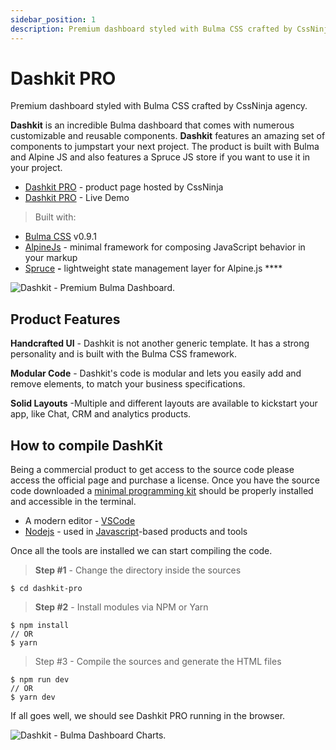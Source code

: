 ```yaml
---
sidebar_position: 1
description: Premium dashboard styled with Bulma CSS crafted by CssNinja agency.
---
```


# Dashkit PRO

<SubHeading>Premium dashboard styled with Bulma CSS crafted by CssNinja agency.</SubHeading>

**Dashkit** is an incredible Bulma dashboard that comes with numerous customizable and reusable components. **Dashkit** features an amazing set of components to jumpstart your next project. The product is built with Bulma and Alpine JS and also features a Spruce JS store if you want to use it in your project.

- [Dashkit PRO](https://cssninja.io/product/dashkit) - product page hosted by CssNinja
- [Dashkit PRO](https://dashkit.cssninja.io/) - Live Demo

> Built with:

- [Bulma CSS](https://bulma.io/) v0.9.1
- [AlpineJs](https://github.com/alpinejs/alpine) - minimal framework for composing JavaScript behavior in your markup
- [Spruce](https://github.com/ryangjchandler/spruce) **-** lightweight state management layer for Alpine.js \*\*\*\*&#x20;

![Dashkit - Premium Bulma Dashboard.](../../../static/assets/dashkit-bulma-css.jpg)

## Product Features

**Handcrafted UI** - Dashkit is not another generic template. It has a strong personality and is built with the Bulma CSS framework.

**Modular Code** - Dashkit's code is modular and lets you easily add and remove elements, to match your business specifications.

**Solid Layouts** -Multiple and different layouts are available to kickstart your app, like Chat, CRM and analytics products. &#x20;

## How to compile DashKit

Being a commercial product to get access to the source code please access the official page and purchase a license. Once you have the source code downloaded a [minimal programming kit](../tutorials/minimal-programming-kit.md) should be properly installed and accessible in the terminal. &#x20;

- A modern editor - [VSCode](https://code.visualstudio.com/)
- [Nodejs](https://nodejs.org/en/) - used in [Javascript](https://developer.mozilla.org/en-US/docs/Web/JavaScript)-based products and tools

Once all the tools are installed we can start compiling the code.&#x20;

> **Step #1** - Change the directory inside the sources

```
$ cd dashkit-pro
```

> **Step #2** - Install modules via NPM or Yarn

```
$ npm install
// OR
$ yarn
```

> Step #3 - Compile the sources and generate the HTML files

```
$ npm run dev
// OR
$ yarn dev
```

If all goes well, we should see Dashkit PRO running in the browser.

![Dashkit - Bulma Dashboard Charts.](../../../static/assets/dashkit-bulma-css-charts.jpg)
